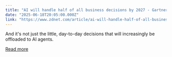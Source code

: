 ```yaml
---
title: "AI will handle half of all business decisions by 2027 - Gartner report"
date: "2025-06-18T20:05:00.000Z"
link: "https://www.zdnet.com/article/ai-will-handle-half-of-all-business-decisions-by-2027-gartner-report/"
---
```


And it's not just the little, day-to-day decisions that will increasingly be offloaded to AI agents.

[Read more](https://www.zdnet.com/article/ai-will-handle-half-of-all-business-decisions-by-2027-gartner-report/)
